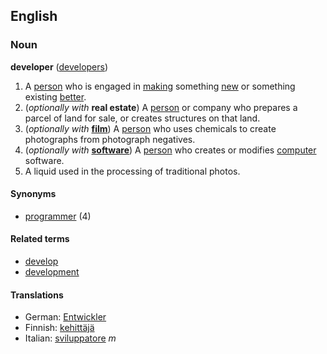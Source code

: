 ==English==

===Noun===
'''developer''' ([[developers]])

#A [[person]] who is engaged in [[make|making]] something [[new]] or something existing [[better]].
#(''optionally with'' '''real estate''') A [[person]] or company who prepares a parcel of land for sale, or creates structures on that land.
#(''optionally with'' '''[[film]]''') A [[person]] who uses chemicals to create photographs from photograph negatives.
#(''optionally with'' '''[[software]]''') A [[person]] who creates or modifies [[computer]] software.
#A liquid used in the processing of traditional photos.

====Synonyms====
*[[programmer]] (4)

====Related terms====
*[[develop]]
*[[development]]

====Translations====
*German: [[Entwickler]]
*Finnish: [[kehittäjä]]
*Italian: [[sviluppatore]] ''m''
